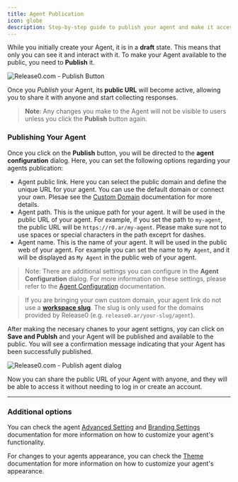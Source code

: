 ```yaml
---
title: Agent Publication
icon: globe
description: Step-by-step guide to publish your agent and make it accessible to the public.
---
```


While you initially create your Agent, it is in a **draft** state. This means that only you can see it and interact with it. To make your Agent available to the public, you need to **Publish** it.

<Frame style={{ maxWidth: '400px' }}>
  <img src="/images/publish/publish-button.png" alt="Release0.com - Publish Button" />
</Frame>


Once you *Publish* your Agent, its **public URL** will become active, allowing you to share it with anyone and start collecting responses. 

> **Note**: Any changes you make to the Agent will not be visible to users unless you click the **Publish** button again.

### Publishing Your Agent

Once you click on the **Publish** button, you will be directed to the **agent configuration** dialog. Here, you can set the following options regarding your agents publication:
- Agent public link. Here you can select the public domain and define the unique URL for your agent. You can use the default domain or connect your own. Plesae see the [Custom Domain](/workspace/customDomains) documentation for more details.
- Agent path. This is the unique path for your agent. It will be used in the public URL of your agent. For example, if you set the path to `my-agent`, the public URL will be `https://r0.ar/my-agent`. Please make sure not to use spaces or special characters in the path exceprt for dashes.
- Agent name. This is the name of your agent. It will be used in the public web of your agent. For example you can set the name to `My Agent`, and it will be displayed as `My Agent` in the public web of your agent.

> Note: There are additional settings you can configure in the **Agent Configuration** dialog. For more information on these settings, please refer to the [Agent Configuration](/editor/agent-settings/agent-settings) documentation.

> If you are bringing your own custom domain, your agent link do not use a **[workspace slug](/workspace/general#workspace-slug)**. The slug is only used for the domains provided by Release0 (e.g. `release0.ar/your-slug/agent`).


After making the necesary chanes to your agent settigns, yoy can click on **Save and Publsh** and  your Agent will be published and available to the public. You will see a confirmation message indicating that your Agent has been successfully published.

<Frame style={{ maxWidth: '800px' }}>
  <img src="/images/publish/publish-agent-dialog.png" alt="Release0.com - Publish agent dialog" />
</Frame>


Now you can share the public URL of your Agent with anyone, and they will be able to access it without needing to log in or create an account.

---

### Additional options

You can check the agent [Advanced Setting](/editor/agent-settings/advanced-settings) and [Branding Settings](/editor/agent-settings/agent-branding) documentation for more information on how to customize your agent's functionality.

For changes to your agents appearance, you can check the [Theme](/theme/overview) documentation for more information on how to customize your agent's appearance.


